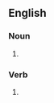 ==English==

===Noun===
{{head|en|noun form}}

# {{plural of|en|sizzle}}

===Verb===
{{head|en|verb form}}

# {{en-third-person singular of|sizzle}}